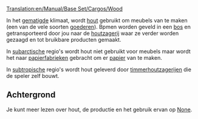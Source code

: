 [[Translation:en/Manual/Base Set/Cargos/Wood]]

{{nl/Vracht|name=Hout
|image=Wood.png
|geproduceerd=[[nl/Manual/Base Set/Industries/Bos|Bos]] (sjabloon, subarctisch), <br/>[[nl/Manual/Base Set/Industries/Timmerhoutzagerij|Timmerhoutzagerij]] (tropisch)
|geaccepteerd=[[nl/Manual/Base Set/Industries/Houtzagerij|Houtzagerij]] (sjabloon), <br/>[[nl/Manual/Base Set/Industries/Papierfabriek|Papierfabriek]] (subarctisch), <br>[[nl/Manual/Base Set/Industries/Fabriek|Fabriek]] (tropisch)
}}

In het [[nl/Manual/Klimaat#Gematigd|gematigde]] klimaat, wordt [[nl/hout|hout]] gebruikt om meubels van te maken (een van de vele soorten [[nl/goederen|goederen]]). Bpmen worden geveld in een [[nl/bos|bos]] en getransporteerd door jou naar de [[nl/houtzagerij|houtzagerij]] waar ze verder worden gezaagd en tot bruikbare producten gemaakt.

In [[nl/Manual/Klimaat#Subarctisch|subarctische]] regio's wordt hout niet gebruikt voor meubels maar wordt het naar [[nl/Manual/Base Set/Industries/Papierfabriek|papierfabrieken]] gebracht om er [[nl/Manual/Base Set/Cargos/Papier|papier]] van te maken.

In [[nl/Manual/Klimaat#Subtropisch|subtropische]] regio's wordt hout geleverd door [[nl/timmerhoutzagerij|timmerhoutzagerijen]] die de speler zelf bouwt.

==Achtergrond==
Je kunt meer lezen over hout, de productie en het gebruik ervan op [https://www.wikipedia.org/wiki/Lumber None].